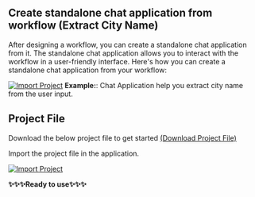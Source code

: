 ## Create standalone chat application from workflow (Extract City Name)

After designing a workflow, you can create a standalone chat application from it. The standalone chat application allows you to interact with the workflow in a user-friendly interface. 
Here's how you can create a standalone chat application from your workflow:

[![Import Project](./docs/chat-application.gif)](./docs/chat-application.gif)
**Example:**: Chat Application help you extract city name from the user input.

## Project File

Download the below project file to get started [(Download Project File)](./docs/Extract-City.json "<download>")

Import the project file in the application.

[![Import Project](./docs/import-project-file.gif)](./docs/import-project-file.gif)

**✨✨✨Ready to use✨✨✨**

<br />
<br />
<br />
<br />
<br />

